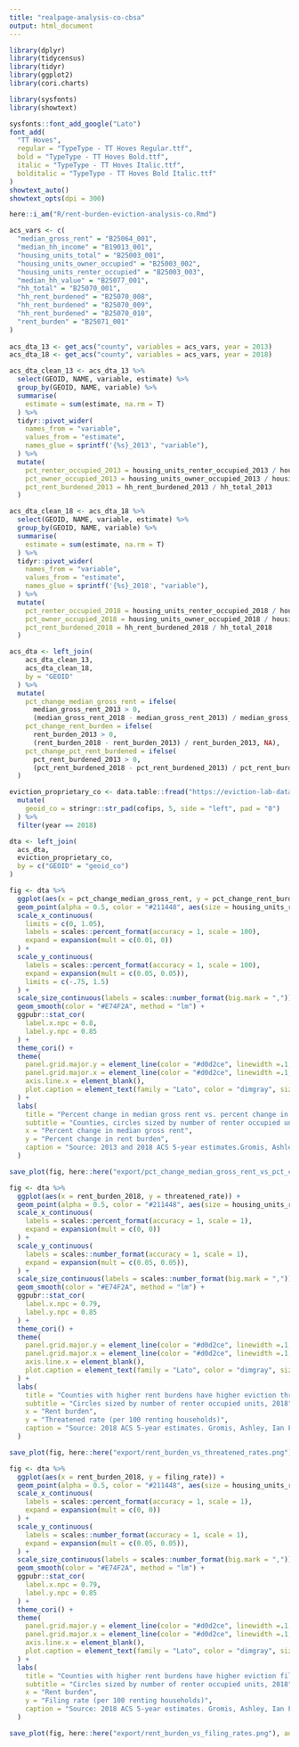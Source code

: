 ```yaml
---
title: "realpage-analysis-co-cbsa"
output: html_document
---
```


```r

library(dplyr)
library(tidycensus)
library(tidyr)
library(ggplot2)
library(cori.charts)

library(sysfonts)
library(showtext)

sysfonts::font_add_google("Lato")
font_add(
  "TT Hoves",
  regular = "TypeType - TT Hoves Regular.ttf",
  bold = "TypeType - TT Hoves Bold.ttf",
  italic = "TypeType - TT Hoves Italic.ttf",
  bolditalic = "TypeType - TT Hoves Bold Italic.ttf"
)
showtext_auto()
showtext_opts(dpi = 300)

here::i_am("R/rent-burden-eviction-analysis-co.Rmd")

```

```r

acs_vars <- c(
  "median_gross_rent" = "B25064_001",
  "median_hh_income" = "B19013_001",
  "housing_units_total" = "B25003_001",
  "housing_units_owner_occupied" = "B25003_002",
  "housing_units_renter_occupied" = "B25003_003",
  "median_hh_value" = "B25077_001",
  "hh_total" = "B25070_001",
  "hh_rent_burdened" = "B25070_008",
  "hh_rent_burdened" = "B25070_009",
  "hh_rent_burdened" = "B25070_010",
  "rent_burden" = "B25071_001"
)
  
acs_dta_13 <- get_acs("county", variables = acs_vars, year = 2013)
acs_dta_18 <- get_acs("county", variables = acs_vars, year = 2018)

acs_dta_clean_13 <- acs_dta_13 %>%
  select(GEOID, NAME, variable, estimate) %>%
  group_by(GEOID, NAME, variable) %>%
  summarise(
    estimate = sum(estimate, na.rm = T)
  ) %>%
  tidyr::pivot_wider(
    names_from = "variable",
    values_from = "estimate",
    names_glue = sprintf('{%s}_2013', "variable"),
  ) %>%
  mutate(
    pct_renter_occupied_2013 = housing_units_renter_occupied_2013 / housing_units_total_2013,
    pct_owner_occupied_2013 = housing_units_owner_occupied_2013 / housing_units_total_2013,
    pct_rent_burdened_2013 = hh_rent_burdened_2013 / hh_total_2013
  )

acs_dta_clean_18 <- acs_dta_18 %>%
  select(GEOID, NAME, variable, estimate) %>%
  group_by(GEOID, NAME, variable) %>%
  summarise(
    estimate = sum(estimate, na.rm = T)
  ) %>%
  tidyr::pivot_wider(
    names_from = "variable",
    values_from = "estimate",
    names_glue = sprintf('{%s}_2018', "variable"),
  ) %>%
  mutate(
    pct_renter_occupied_2018 = housing_units_renter_occupied_2018 / housing_units_total_2018,
    pct_owner_occupied_2018 = housing_units_owner_occupied_2018 / housing_units_total_2018,
    pct_rent_burdened_2018 = hh_rent_burdened_2018 / hh_total_2018
  )

acs_dta <- left_join(
    acs_dta_clean_13,
    acs_dta_clean_18,
    by = "GEOID"
  ) %>%
  mutate(
    pct_change_median_gross_rent = ifelse(
      median_gross_rent_2013 > 0,
      (median_gross_rent_2018 - median_gross_rent_2013) / median_gross_rent_2013, NA),
    pct_change_rent_burden = ifelse(
      rent_burden_2013 > 0,
      (rent_burden_2018 - rent_burden_2013) / rent_burden_2013, NA),
    pct_change_pct_rent_burdened = ifelse(
      pct_rent_burdened_2013 > 0,
      (pct_rent_burdened_2018 - pct_rent_burdened_2013) / pct_rent_burdened_2013, NA),
  )

```


```r

eviction_proprietary_co <- data.table::fread("https://eviction-lab-data-downloads.s3.amazonaws.com/data-for-analysis/county_proprietary_valid_2000_2018.csv") %>%
  mutate(
    geoid_co = stringr::str_pad(cofips, 5, side = "left", pad = "0")
  ) %>%
  filter(year == 2018)

```


```r

dta <- left_join(
  acs_dta,
  eviction_proprietary_co,
  by = c("GEOID" = "geoid_co")
)

```


```r

fig <- dta %>%
  ggplot(aes(x = pct_change_median_gross_rent, y = pct_change_rent_burden)) +
  geom_point(alpha = 0.5, color = "#211448", aes(size = housing_units_renter_occupied_2018)) +
  scale_x_continuous(
    limits = c(0, 1.05),
    labels = scales::percent_format(accuracy = 1, scale = 100),
    expand = expansion(mult = c(0.01, 0))
  ) +
  scale_y_continuous(
    labels = scales::percent_format(accuracy = 1, scale = 100),
    expand = expansion(mult = c(0.05, 0.05)),
    limits = c(-.75, 1.5)
  ) +
  scale_size_continuous(labels = scales::number_format(big.mark = ",")) +
  geom_smooth(color = "#E74F2A", method = "lm") +
  ggpubr::stat_cor(
    label.x.npc = 0.8,
    label.y.npc = 0.85
  ) +
  theme_cori() +
  theme(
    panel.grid.major.y = element_line(color = "#d0d2ce", linewidth =.1, linetype = "solid"),
    panel.grid.major.x = element_line(color = "#d0d2ce", linewidth =.1, linetype = "solid"),
    axis.line.x = element_blank(),
    plot.caption = element_text(family = "Lato", color = "dimgray", size = 8)
  ) +
  labs(
    title = "Percent change in median gross rent vs. percent change in rent burden",
    subtitle = "Counties, circles sized by number of renter occupied units, 2013-2018",
    x = "Percent change in median gross rent",
    y = "Percent change in rent burden",
    caption = "Source: 2013 and 2018 ACS 5-year estimates.Gromis, Ashley, Ian Fellows, James R. Hendrickson, Lavar Edmonds, Lillian Leung, Adam Porton, and Matthew Desmond.\nEstimating Eviction Prevalence across the United States. Princeton University Eviction Lab.\nhttps://data-downloads.evictionlab.org/#estimating-eviction-prevalance-across-us/. Deposited May 13, 2022."
  )

save_plot(fig, here::here("export/pct_change_median_gross_rent_vs_pct_change_rent_burden_county.png"), add_logo = FALSE)


```




```r

fig <- dta %>%
  ggplot(aes(x = rent_burden_2018, y = threatened_rate)) +
  geom_point(alpha = 0.5, color = "#211448", aes(size = housing_units_renter_occupied_2018)) +
  scale_x_continuous(
    labels = scales::percent_format(accuracy = 1, scale = 1),
    expand = expansion(mult = c(0, 0))
  ) +
  scale_y_continuous(
    labels = scales::number_format(accuracy = 1, scale = 1),
    expand = expansion(mult = c(0.05, 0.05)),
  ) +
  scale_size_continuous(labels = scales::number_format(big.mark = ",")) +
  geom_smooth(color = "#E74F2A", method = "lm") +
  ggpubr::stat_cor(
    label.x.npc = 0.79,
    label.y.npc = 0.85
  ) +
  theme_cori() +
  theme(
    panel.grid.major.y = element_line(color = "#d0d2ce", linewidth =.1, linetype = "solid"),
    panel.grid.major.x = element_line(color = "#d0d2ce", linewidth =.1, linetype = "solid"),
    axis.line.x = element_blank(),
    plot.caption = element_text(family = "Lato", color = "dimgray", size = 8)
  ) +
  labs(
    title = "Counties with higher rent burdens have higher eviction threatened rates",
    subtitle = "Circles sized by number of renter occupied units, 2018",
    x = "Rent burden",
    y = "Threatened rate (per 100 renting households)",
    caption = "Source: 2018 ACS 5-year estimates. Gromis, Ashley, Ian Fellows, James R. Hendrickson, Lavar Edmonds, Lillian Leung, Adam Porton, and Matthew Desmond.\nEstimating Eviction Prevalence across the United States. Princeton University Eviction Lab.\nhttps://data-downloads.evictionlab.org/#estimating-eviction-prevalance-across-us/. Deposited May 13, 2022.\nNotes: Rent burden is the median gross rent as a percentage of household income."
  )

save_plot(fig, here::here("export/rent_burden_vs_threatened_rates.png"), add_logo = FALSE)

```


```r

fig <- dta %>%
  ggplot(aes(x = rent_burden_2018, y = filing_rate)) +
  geom_point(alpha = 0.5, color = "#211448", aes(size = housing_units_renter_occupied_2018)) +
  scale_x_continuous(
    labels = scales::percent_format(accuracy = 1, scale = 1),
    expand = expansion(mult = c(0, 0))
  ) +
  scale_y_continuous(
    labels = scales::number_format(accuracy = 1, scale = 1),
    expand = expansion(mult = c(0.05, 0.05)),
  ) +
  scale_size_continuous(labels = scales::number_format(big.mark = ",")) +
  geom_smooth(color = "#E74F2A", method = "lm") +
  ggpubr::stat_cor(
    label.x.npc = 0.79,
    label.y.npc = 0.85
  ) +
  theme_cori() +
  theme(
    panel.grid.major.y = element_line(color = "#d0d2ce", linewidth =.1, linetype = "solid"),
    panel.grid.major.x = element_line(color = "#d0d2ce", linewidth =.1, linetype = "solid"),
    axis.line.x = element_blank(),
    plot.caption = element_text(family = "Lato", color = "dimgray", size = 8)
  ) +
  labs(
    title = "Counties with higher rent burdens have higher eviction filing rates",
    subtitle = "Circles sized by number of renter occupied units, 2018",
    x = "Rent burden",
    y = "Filing rate (per 100 renting households)",
    caption = "Source: 2018 ACS 5-year estimates. Gromis, Ashley, Ian Fellows, James R. Hendrickson, Lavar Edmonds, Lillian Leung, Adam Porton, and Matthew Desmond.\nEstimating Eviction Prevalence across the United States. Princeton University Eviction Lab.\nhttps://data-downloads.evictionlab.org/#estimating-eviction-prevalance-across-us/. Deposited May 13, 2022.\nNotes: Rent burden is the median gross rent as a percentage of household income."
  )

save_plot(fig, here::here("export/rent_burden_vs_filing_rates.png"), add_logo = FALSE)


```